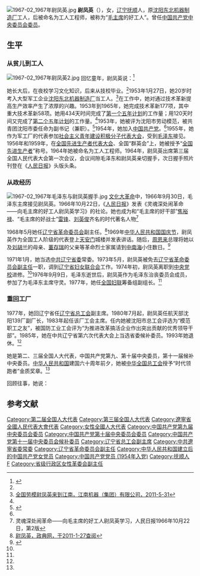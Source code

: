 [[File:1967-02_1967年尉凤英.jpg|thumb]]
'''尉凤英'''（{{bd|1933年|||}}），女，[[辽宁|辽宁]][[抚顺|抚顺]]人，原[[沈阳|沈阳]][[东北机器制造厂|东北机器制造厂]]工人，后被命名为工人工程师，被称为“[[毛主席|毛主席]]的好工人”。曾任[[中国共产党中央委员会委员|中国共产党中央委员会委员]]。

==生平==
===从贫儿到工人===
[[File:1967-02_1967年尉凤英2.jpg|thumb]]
回忆童年，尉凤英说：<ref name=yls>{{Cite web |url=http://lady.163.com/09/0802/15/5FNJIODM00263IS4.html |title=尉凤英：就是要报国家的恩，网易，于2011-1-27查阅 |access-date=2012-01-27 |archive-date=2019-08-11 |archive-url=https://web.archive.org/web/20190811141453/http://lady.163.com/09/0802/15/5FNJIODM00263IS4.html |dead-url=no }}</ref>
{{引用|我3岁时父亲过世，母亲带着我们3个孩子靠打零工、挖野菜、要饭艰难度日。在旧社会，我从来没有吃饱饭的感觉。有一年春节，家里几乎揭不开锅，母亲在垃圾堆里捡了3个鱼头给我们做了个汤，全家过了个年。解放了，能吃饱了，有工作了，我总觉得身上有股使不完的劲，当时没别的想法，就是要报恩！}}

她长大后，在夜校学习文化知识，后来从技校毕业。<ref name=yls/>1953年1月27日，她20岁时考入大型军工企业[[沈阳|沈阳]][[东北机器制造厂|东北机器制造厂]]当工人。<ref name=jn>[http://www.jnmgcl.com/newsinfo.asp?id=287 全国劳模尉凤英来到江南，江南机器（集团）有限公司，2011-5-31]{{dead link|date=2017年12月 |bot=InternetArchiveBot |fix-attempted=yes }}</ref>在工作中，她对通过技术革新提高生产效率产生了浓厚的兴趣。1953年到1965年，她完成技术革新177项，其中重大技术革新58项。她用434天时间完成了[[中华人民共和国第一个五年计划|第一个五年计划]]的工作量；用120天时间又完成了[[中华人民共和国第二个五年计划|第二个五年计划]]的工作量。<ref name=yls/>1953年，她被评为沈阳市劳动模范，被共青团沈阳市委任命为副书记（兼职）。<ref name=ls>{{Cite web |url=http://lady.163.com/special/00263I3K/nd60lady1956.html |title=60年中国影响力女性：1956 尉凤英，网易，于2011-1-27查阅 |access-date=2012-01-27 |archive-date=2019-08-19 |archive-url=https://web.archive.org/web/20190819051411/http://lady.163.com/special/00263I3K/nd60lady1956.html |dead-url=no }}</ref>1954年，她加入[[中国共产党|中国共产党]]。<ref name=jn/>1955年，她作为军工厂的代表参加[[社会主义青年建设积极分子代表大会|社会主义青年建设积极分子代表大会]]，受到[[毛泽东|毛泽东]]接见。1956年和1959年，在[[全国先进生产者代表大会|全国先进生产者代表大会]]、全国“群英会”上，她被授予“[[全国先进生产者|全国先进生产者]]”称号。1964年她被命名为工人工程师。1964年，尉凤英出席第三届全国人民代表大会第一次会议，会议间隙毛泽东和尉凤英亲切握手，次日握手照片刊登在《[[人民日报|人民日报]]》头版头条。

===从政经历===
[[File:1967-02_1967年毛泽东与尉凤英握手.jpg|thumb]]
[[文化大革命|文化大革命]]中，1966年9月30日，毛泽东主席接见尉凤英。1966年10月22日，《[[人民日报|人民日报]]》发表《灵魂深处闹革命——向毛主席的好工人尉凤英学习》的社论。她也成为和“毛主席的好干部”[[焦裕禄|焦裕禄]]、“毛主席的好战士”[[雷锋|雷锋]]、[[刘英俊|刘英俊]]齐名的时代著名人物<ref>灵魂深处闹革命——向毛主席的好工人尉凤英学习，人民日报1966年10月22日，第2版</ref>

1968年5月她任[[辽宁省革命委员会|辽宁省革命委员会]]副主任。<ref name=zdw>[http://www.cnfatong.com.cn/main/home/ns_detail.php?id=7738&nowmenuid=47&cpath=&catid=0 尉凤英，政典网，于2011-1-27查阅]{{dead link|date=2017年12月 |bot=InternetArchiveBot |fix-attempted=yes }}</ref>1969年[[中华人民共和国国庆节|中华人民共和国国庆节]]，尉凤英作为全国工人阶级的代表登上[[天安门|天安门]]城楼并发表讲话。随后，[[周恩来|周恩来]]总理将她以及[[刘胡兰|刘胡兰]]的母亲、[[董存瑞|董存瑞]]的父亲等革命烈士家属请到[[中南海|中南海]]小住数日。<ref name=xh>{{Cite web |url=http://news.xinhuanet.com/theory/2008-06/22/content_8407470.htm |title=尉凤英的“文革”奇遇，新华网，2008年06月22日 |access-date=2012年1月27日 |archive-date=2011年5月3日 |archive-url=https://web.archive.org/web/20110503224304/http://news.xinhuanet.com/theory/2008-06/22/content_8407470.htm |dead-url=no }}</ref>

1971年1月，她当选[[中共辽宁省委|中共辽宁省委]]常委。1973年5月，尉凤英被免去[[辽宁省革命委员会|辽宁省革命委员会副主任]]一职，调到[[辽宁省妇女联合会|辽宁省妇女联合会]]工作。1974年初，尉凤英离职到[[中央党校|中央党校]]进修。<ref name=xh/>1976年9月9日，毛泽东逝世后，尉凤英作为毛泽东治丧委员会成员，参加了为毛泽东主席守灵。1977年，她任[[全国妇联|全国妇联]]筹备组副组长。<ref name=zdw/>

===重回工厂===
1977年，她回辽宁省任[[辽宁省总工会|辽宁省总工会]]副主席。1980年7月起，尉凤英任航天部沈阳139厂副厂长，1983年起任该厂工会主席。任内她被沈阳市总工会评选为“模范职工之友”，被国防工业工会评为“为推进改革搞活企业作出突出贡献的优秀领导干部”。1985年，她在中共辽宁省第六次代表大会上当选省委候补委员。1993年她退休。<ref name=ls/>

她是第二、三届全国人大代表，中国共产党第九、第十届中央委员，第十一届候补中央委员。[[中华人民共和国|中华人民共和国]]建国六十周年前夕，她被[[中华全国总工会|中华全国总工会]]授予“时代领跑者”金质奖章。<ref name=jn/>

回顾往事，她说：
{{引用|咱们在两点上没有辜负党。一是政治上，除了党的文件或《[[人民日报|人民日报]]》上的话咱照着讲了，咱没整过任何人，也没帮任何人去整人。咱也没为自己办过任何事，包括子女的事。二是经济上，咱没伸手要过，也没有得过任何个人的好处。}}

==参考文献==
{{reflist}}

{{DEFAULTSORT:Wei尉}}
[[Category:第二届全国人大代表|Category:第二届全国人大代表]]
[[Category:第三届全国人大代表|Category:第三届全国人大代表]]
[[Category:遼寧省全國人民代表大會代表|Category:遼寧省全國人民代表大會代表]]
[[Category:女性全國人大代表|Category:女性全國人大代表]]
[[Category:中国共产党第九届中央委员会委员|Category:中国共产党第九届中央委员会委员]]
[[Category:中国共产党第十届中央委员会委员|Category:中国共产党第十届中央委员会委员]]
[[Category:中国共产党第十一届中央委员会候补委员|Category:中国共产党第十一届中央委员会候补委员]]
[[Category:辽宁省总工会副主席|Category:辽宁省总工会副主席]]
[[Category:中共遼寧省委常委|Category:中共遼寧省委常委]]
[[Category:辽宁省革命委员会副主任|Category:辽宁省革命委员会副主任]]
[[Category:中华人民共和国建立后的中国共产党女党员|Category:中华人民共和国建立后的中国共产党女党员]]
[[Category:中国共产党党员_(1954年入党)|Category:中国共产党党员 (1954年入党)]]
[[Category:抚顺人|Category:抚顺人]]
[[Category:尉姓|F]]
[[Category:省级行政区女性革委会副主任|Category:省级行政区女性革委会副主任]]